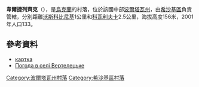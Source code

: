 {{coord|50|1|54|N|34|7|5|E|scale:100000_region:UA|display=title}}

'''韋爾捷列齊克'''（{{lang-uk|Вертелецьке}}），是[[烏克蘭|烏克蘭]]的村落，位於該國中部[[波爾塔瓦州|波爾塔瓦州]]，由[[希沙基區|希沙基區]]負責管轄，分別距離[[沃斯科比尼基_(希沙基區)|沃斯科比尼基]]1公里和[[科瓦利夫卡_(希沙基區)|科瓦利夫卡]]2.5公里，海拔高度156米，2001年人口133。

==參考資料==
*[http://gska2.rada.gov.ua/pls/z7502/A005?rdat1=26.04.2009&rf7571=26956 картка]{{dead link|date=2018年5月 |bot=InternetArchiveBot |fix-attempted=yes }}
* [http://weather.in.ua/ua/poltavskaja/3186 Погода в селі Вертелецьке] {{Wayback|url=http://weather.in.ua/ua/poltavskaja/3186 |date=20111219190014 }}

{{DEFAULTSORT:Вертелецьке}}
[[Category:波爾塔瓦州村落|Category:波爾塔瓦州村落]]
[[Category:希沙基區村落|Category:希沙基區村落]]


{{Poltava-geo-stub}}